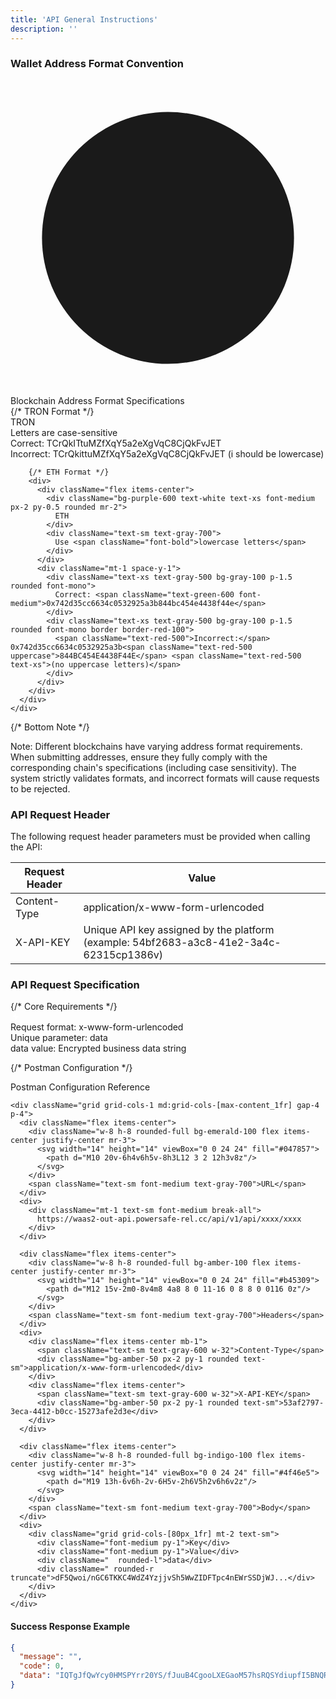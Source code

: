 ```yaml
---
title: 'API General Instructions'
description: ''
---
```


### Wallet Address Format Convention

<div className="bg-gray-50 p-4 rounded-lg border border-gray-200 shadow-sm">
  <div className="flex items-start">
    <div className="mr-3 mt-1">
      <svg xmlns="http://www.w3.org/2000/svg" className="h-5 w-5 text-gray-600" viewBox="0 0 20 20" fill="currentColor">
        <path fillRule="evenodd" d="M18 10a8 8 0 11-16 0 8 8 0 0116 0zm-7-4a1 极1 0 11-2 0 1 1 0 012 0zM9 9a1 1 0 000 2v3a1 1 0 001 1h1a1 1 0 100-2v-3a1 1 0 00-1-1H9z" clipRule="evenodd" />
      </svg>
    </div>
    <div>
      <div className="font-semibold text-gray-800 mb-2">Blockchain Address Format Specifications</div>
      <div className="space-y-3">
        {/* TRON Format */}
        <div>
          <div className="flex items-center">
            <div className="bg-blue-600 text-white text-xs font-medium px-2 py-0.5 rounded mr-2">
              TRON
            </div>
            <div className="text-sm text-gray-700">
              Letters are <span className="font-bold">case-sensitive</span>
            </div>
          </div>
          <div className="mt-1 space-y-1">
            <div className="text-xs text-gray-500 bg-gray-100 p-1.5 rounded font-mono">
              Correct: <span className="text-green-600 font-medium">TCrQkITtuMZfXqY5a2eXgVqC8CjQkFvJET</span>
            </div>
            <div className="text-xs text-gray-500 bg-gray-100 p-1.5 rounded font-mono border border-red-100">
              <span className="text-red-500">Incorrect:</span> TCrQk<span className="text-red-500">i</span>ttuMZfXqY5a2eXgVqC8CjQkFvJET <span className="text-red-500 text-xs">(i should be lowercase)</span>
            </div>
          </div>
        </div>

        {/* ETH Format */}
        <div>
          <div className="flex items-center">
            <div className="bg-purple-600 text-white text-xs font-medium px-2 py-0.5 rounded mr-2">
              ETH
            </div>
            <div className="text-sm text-gray-700">
              Use <span className="font-bold">lowercase letters</span>
            </div>
          </div>
          <div className="mt-1 space-y-1">
            <div className="text-xs text-gray-500 bg-gray-100 p-1.5 rounded font-mono">
              Correct: <span className="text-green-600 font-medium">0x742d35cc6634c0532925a3b844bc454e4438f44e</span>
            </div>
            <div className="text-xs text-gray-500 bg-gray-100 p-1.5 rounded font-mono border border-red-100">
              <span className="text-red-500">Incorrect:</span> 0x742d35cc6634c0532925a3b<span className="text-red-500 uppercase">844BC454E4438F44E</span> <span className="text-red-500 text-xs">(no uppercase letters)</span>
            </div>
          </div>
        </div>
      </div>
    </div>
  </div>

  {/* Bottom Note */}
  <div className="mt-3 pt-3 border-t border-gray-200 text-xs text-gray-500">
    Note: Different blockchains have varying address format requirements. When submitting addresses, ensure they fully comply with the corresponding chain's specifications (including case sensitivity). The system strictly validates formats, and incorrect formats will cause requests to be rejected.
  </div>
</div>

### API Request Header

The following request header parameters must be provided when calling the API:

<table class="min-w-full divide-y divide-gray-300 border border-gray-300 rounded-lg text-sm w-[95%] max-w-3xl mx-auto">
  <thead>
    <tr>
      <th scope="col" class="px-6 py-3 text-left font-bold text-gray-900 tracking-wide whitespace-nowrap text-base">
        Request Header
      </th>
      <th scope="col" class="px-6 py-3 text-left font-bold text-gray-900 tracking-wide text-base">
       Value
      </th>
    </tr>
  </thead>
  <tbody class="bg-white divide-y divide-gray-200">
    <tr class="hover:bg-blue-50 transition-colors">
      <td class="pl-6 pr-3 py-3 font-medium text-gray-900 whitespace-nowrap">
        Content-Type
      </td>
      <td class="pl-6 pr-3 py-3 text-gray-700">
        application/x-www-form-urlencoded
      </td>
    </tr>
    <tr class="hover:bg-blue-50 transition-colors">
      <td class="pl-6 pr-3 py-3 font-medium text-gray-900 whitespace-nowrap">
        X-API-KEY
      </td>
      <td class="pl-6 pr-3 py-3 text-gray-700">
        Unique API key assigned by the platform (example: 54bf2683-a3c8-41e2-3a4c-62315cp1386v)
      </td>
    </tr>
  </tbody>
</table>

### API Request Specification

<div className="space-y-5">
  {/* Core Requirements */}
  <div className="flex bg-gray-50 rounded-lg p-4 items-start border border-gray-200">
    <div className="mr-4">
      <div className="bg-blue-500 w-8 h-8 rounded-full flex items-center justify-center">
        <svg width="16" height="16" viewBox="0 0 24 24" fill="#fff">
          <path d="M13 10V3L4 14h7v7l9-11h-7z"/>
        </svg>
      </div>
    </div>
    <div>
      <div className="text-sm text-gray-600 space-y-2">
        <div className="flex items-center">
          <div className="w-2 h-2 rounded-full bg-blue-500 mr-2"></div>
          Request format: <span className="ml-1 font-medium text-gray-800">x-www-form-urlencoded</span>
        </div>
        <div className="flex items-center">
          <div className="w-2 h-2 rounded-full bg-blue-500 mr-2"></div>
          Unique parameter: <span className="ml-1 font-medium text-gray-800">data</span>
        </div>
        <div className="flex items-center">
          <div className="w-2 h-2 rounded-full bg-blue-500 mr-2"></div>
          data value: <span className="ml-1 font-medium text-gray-800">Encrypted business data string</span>
        </div>
      </div>
    </div>
  </div>

  {/* Postman Configuration */}
  <div className="bg-white rounded-lg border border-gray-200 overflow-hidden">
    <div className="border-b p-3 bg-gray-50">
      <span className="font-semibold text-gray-800">Postman Configuration Reference</span>
    </div>

    <div className="grid grid-cols-1 md:grid-cols-[max-content_1fr] gap-4 p-4">
      <div className="flex items-center">
        <div className="w-8 h-8 rounded-full bg-emerald-100 flex items-center justify-center mr-3">
          <svg width="14" height="14" viewBox="0 0 24 24" fill="#047857">
            <path d="M10 20v-6h4v6h5v-8h3L12 3 2 12h3v8z"/>
          </svg>
        </div>
        <span className="text-sm font-medium text-gray-700">URL</span>
      </div>
      <div>
        <div className="mt-1 text-sm font-medium break-all">
          https://waas2-out-api.powersafe-rel.cc/api/v1/api/xxxx/xxxx
        </div>
      </div>

      <div className="flex items-center">
        <div className="w-8 h-8 rounded-full bg-amber-100 flex items-center justify-center mr-3">
          <svg width="14" height="14" viewBox="0 0 24 24" fill="#b45309">
            <path d="M12 15v-2m0-8v4m8 4a8 8 0 11-16 0 8 8 0 0116 0z"/>
          </svg>
        </div>
        <span className="text-sm font-medium text-gray-700">Headers</span>
      </div>
      <div>
        <div className="flex items-center mb-1">
          <span className="text-sm text-gray-600 w-32">Content-Type</span>
          <div className="bg-amber-50 px-2 py-1 rounded text-sm">application/x-www-form-urlencoded</div>
        </div>
        <div className="flex items-center">
          <span className="text-sm text-gray-600 w-32">X-API-KEY</span>
          <div className="bg-amber-50 px-2 py-1 rounded text-sm">53af2797-3eca-4412-b0cc-15273afe2d3e</div>
        </div>
      </div>

      <div className="flex items-center">
        <div className="w-8 h-8 rounded-full bg-indigo-100 flex items-center justify-center mr-3">
          <svg width="14" height="14" viewBox="0 0 24 24" fill="#4f46e5">
            <path d="M19 13h-6v6h-2v-6H5v-2h6V5h2v6h6v2z"/>
          </svg>
        </div>
        <span className="text-sm font-medium text-gray-700">Body</span>
      </div>
      <div>
        <div className="grid grid-cols-[80px_1fr] mt-2 text-sm">
          <div className="font-medium py-1">Key</div>
          <div className="font-medium py-1">Value</div>
          <div className="  rounded-l">data</div>
          <div className=" rounded-r truncate">dF5Qwoi/nGC6TKKC4WdZ4YzjjvSh5WwZIDFTpc4nEWrSSDjWJ...</div>
        </div>
      </div>
    </div>
  </div>
</div>

#### Success Response Example
```json
{
  "message": "",
  "code": 0,
  "data": "IQTgJfQwYcy0HMSPYrr20YS/fJuuB4CgooLXEGaoM57hsRQSYdiupfI5BNQRM=...."
}